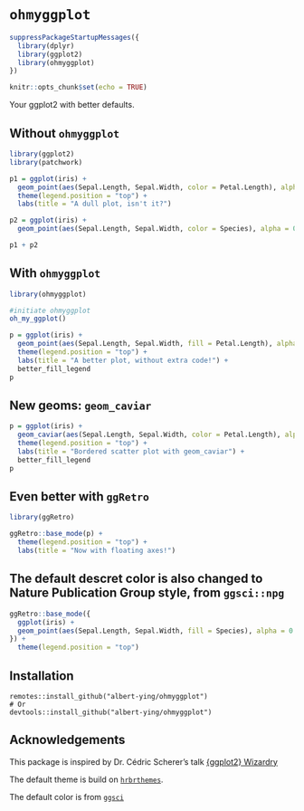 
`ohmyggplot`
==============================================================================

```{r setup, include=FALSE}
suppressPackageStartupMessages({
  library(dplyr)
  library(ggplot2)
  library(ohmyggplot)
})

knitr::opts_chunk$set(echo = TRUE)
```


Your ggplot2 with better defaults.

Without `ohmyggplot`
------------------------------------------------------------------------------

```{r}
library(ggplot2)
library(patchwork)

p1 = ggplot(iris) +
  geom_point(aes(Sepal.Length, Sepal.Width, color = Petal.Length), alpha = 0.8) +
  theme(legend.position = "top") +
  labs(title = "A dull plot, isn't it?")

p2 = ggplot(iris) +
  geom_point(aes(Sepal.Length, Sepal.Width, color = Species), alpha = 0.8)

p1 + p2
```


With `ohmyggplot`
------------------------------------------------------------------------------

```{r}
library(ohmyggplot)

#initiate ohmyggplot
oh_my_ggplot()

p = ggplot(iris) +
  geom_point(aes(Sepal.Length, Sepal.Width, fill = Petal.Length), alpha = 0.8) +
  theme(legend.position = "top") +
  labs(title = "A better plot, without extra code!") +
  better_fill_legend
p
```

New geoms: `geom_caviar`
------------------------------------------------------------------------------

```{r}
p = ggplot(iris) +
  geom_caviar(aes(Sepal.Length, Sepal.Width, color = Petal.Length), alpha = 0.8) +
  theme(legend.position = "top") +
  labs(title = "Bordered scatter plot with geom_caviar") +
  better_fill_legend
p
```

Even better with `ggRetro`
------------------------------------------------------------------------------

```{r}
library(ggRetro)

ggRetro::base_mode(p) +
  theme(legend.position = "top") +
  labs(title = "Now with floating axes!")

```

The default descret color is also changed to Nature Publication Group style, from `ggsci::npg`
------------------------------------------------------------------------------

```{r}

ggRetro::base_mode({
  ggplot(iris) +
  geom_point(aes(Sepal.Length, Sepal.Width, fill = Species), alpha = 0.8)
}) +
  theme(legend.position = "top")


```

Installation
------------------------------------------------------------------------------
```{}
remotes::install_github("albert-ying/ohmyggplot")
# Or
devtools::install_github("albert-ying/ohmyggplot")
```

Acknowledgements
------------------------------------------------------------------------------

This package is inspired by Dr. Cédric Scherer's talk [{ggplot2} Wizardry](https://www.youtube.com/watch?v=5KHvEXYtnOo&ab_channel=UseROslo)

The default theme is build on [`hrbrthemes`](https://github.com/hrbrmstr/hrbrthemes).

The default color is from [`ggsci`](https://nanx.me/ggsci/)
